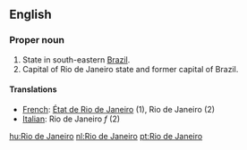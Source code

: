{{wikipedia}}
==English==

===Proper noun===

#State in south-eastern [[Brazil]].
#Capital of Rio de Janeiro state and former capital of Brazil.

====Translations====

*[[French]]: [[État de Rio de Janeiro]] (1), Rio de Janeiro (2)
*[[Italian]]: Rio de Janeiro ''f'' (2)

[[hu:Rio de Janeiro]]
[[nl:Rio de Janeiro]]
[[pt:Rio de Janeiro]]